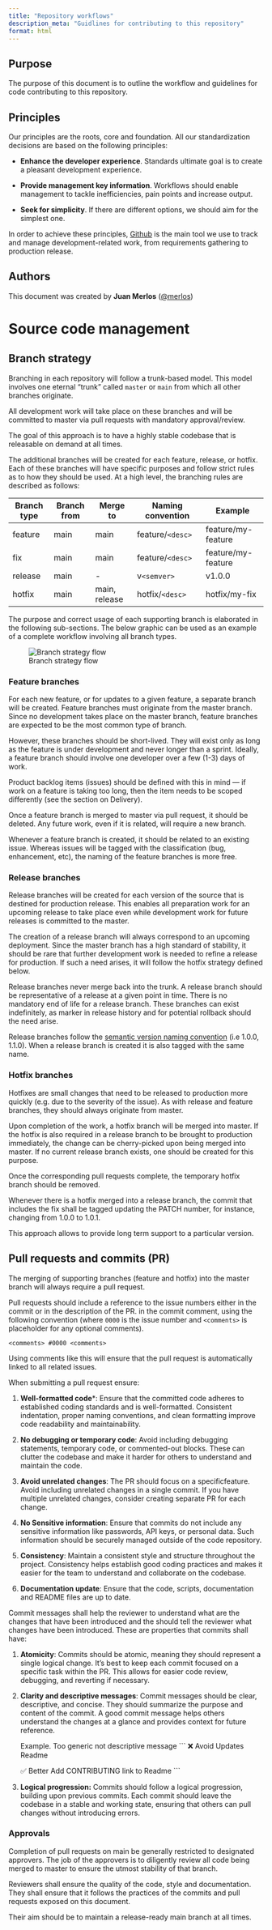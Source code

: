 ```yaml
---
title: "Repository workflows"
description_meta: "Guidlines for contributing to this repository"
format: html
---
```


## Purpose

The purpose of this document is to outline the workflow and guidelines for code contributing to this repository. 

## Principles
Our principles are the roots, core and foundation. All our standardization decisions are based on the following principles:

* __Enhance the developer experience__. Standards ultimate goal is to create a pleasant development experience.

* __Provide management key information__. Workflows should enable management to tackle inefficiencies, pain points and increase output.

* __Seek for simplicity__. If there are different options, we should aim for the simplest one.

In order to achieve these principles, [Github](https://github.com) is the main tool we use to track and manage development-related work, from requirements gathering to production release.

## Authors
This document was created by  **Juan Merlos** ([@merlos](https://github.com/merlos))
 

# Source code management

## Branch strategy

Branching in each repository will follow a trunk-based model. This model involves one eternal “trunk” called `master` or `main` from which all other branches originate. 

All development work will take place on these branches and will be committed to master via pull requests with mandatory approval/review. 

The goal of this approach is to have a highly stable codebase that is releasable on demand at all times.

The additional branches will be created for each feature, release, or hotfix. Each of these branches will have specific purposes and follow strict rules as to how they should be used. At a high level, the branching rules are described as follows:

| Branch type | Branch from | Merge to | Naming convention | Example |
| - | - | - | - | - |
| feature | main | main | feature/`<desc>` | feature/my-feature |
| fix | main | main | feature/`<desc>` | feature/my-feature |
| release | main | - | v`<semver>` | v1.0.0 |
| hotfix | main | main, release | hotfix/`<desc>` | hotfix/my-fix |

The purpose and correct usage of each supporting branch is elaborated in the following sub-sections. The below graphic can be used as an example of a complete workflow involving all branch types. 

![Branch strategy flow](/images/devops-branch-strategy.svg)

### Feature branches

For each new feature, or for updates to a given feature, a separate branch will be created. Feature branches must originate from the master branch. Since no development takes place on the master branch, feature branches are expected to be the most common type of branch. 

However, these branches should be short-lived. They will exist only as long as the feature is under development and never longer than a sprint. Ideally, a feature branch should involve one developer over a few (1-3) days of work. 

Product backlog items (issues) should be defined with this in mind — if work on a feature is taking too long, then the item needs to be scoped differently (see the section on Delivery). 

Once a feature branch is merged to master via pull request, it should be deleted. Any future work, even if it is related, will require a new branch.

Whenever a feature branch is created, it should be related to an existing issue. Whereas issues will be tagged with the classification (bug, enhancement, etc), the naming of the feature branches is more free.

### Release branches

Release branches will be created for each version of the source that is destined for production release. This enables all preparation work for an upcoming release to take place even while development work for future releases is committed to the master. 

The creation of a release branch will always correspond to an upcoming deployment. Since the master branch has a high standard of stability, it should be rare that further development work is needed to refine a release for production. If such a need arises, it will follow the hotfix strategy defined below. 

Release branches never merge back into the trunk. A release branch should be representative of a release at a given point in time. There is no mandatory end of life for a release branch. These branches can exist indefinitely, as marker in release history and for potential rollback should the need arise.

Release branches follow the [semantic version naming convention](https://semver.org/) (i.e 1.0.0, 1.1.0). When a release branch is created it is also tagged with the same name.

### Hotfix branches

Hotfixes are small changes that need to be released to production more quickly (e.g. due to the severity of the issue). As with release and feature branches, they should always originate from master. 

Upon completion of the work, a hotfix branch will be merged into master. If the hotfix is also required in a release branch to be brought to production immediately, the change can be cherry-picked upon being merged into master. If no current release branch exists, one should be created for this purpose.

Once the corresponding pull requests complete, the temporary hotfix branch should be removed.

Whenever there is a hotfix merged into a release branch, the commit that includes the fix shall be tagged updating the PATCH number, for instance, changing from 1.0.0 to 1.0.1.

This approach allows to provide long term support to a particular version.

## Pull requests and commits (PR)

The merging of supporting branches (feature and hotfix) into the master branch will always require a pull request. 

Pull requests should include a reference to the issue numbers either in the commit or in the description of the PR. in the commit comment, using the following convention (where `0000` is the issue number and `<comments>` is placeholder for any optional comments).

    <comments> #0000 <comments> 

Using comments like this will ensure that the pull request is automatically linked to all related issues.

When submitting a pull request ensure:

1. **Well-formatted code***: Ensure that the committed code adheres to established coding standards and is well-formatted. Consistent indentation, proper naming conventions, and clean formatting improve code readability and maintainability.

2. **No debugging or temporary code**: Avoid including debugging statements, temporary code, or commented-out blocks. These can clutter the codebase and make it harder for others to understand and maintain the code.

3. **Avoid unrelated changes**: The PR should focus on a specificfeature. Avoid including unrelated changes in a single commit. If you have multiple unrelated changes, consider creating separate PR for each change.

4. **No Sensitive information**: Ensure that commits do not include any sensitive information like passwords, API keys, or personal data. Such information should be securely managed outside of the code repository.

5. **Consistency**: Maintain a consistent style and structure throughout the project. Consistency helps establish good coding practices and makes it easier for the team to understand and collaborate on the codebase.

6. **Documentation update**: Ensure that the code, scripts, documentation and README files are up to date. 


Commit messages shall help the reviewer to understand what are the changes that have been introduced and the should tell the reviewer what changes have been introduced. These are properties that commits shall have:

1. **Atomicity**: Commits should be atomic, meaning they should represent a single logical change. It's best to keep each commit focused on a specific task within the PR. This allows for easier code review, debugging, and reverting if necessary.

2. **Clarity and descriptive messages**: Commit messages should be clear, descriptive, and concise. They should summarize the purpose and content of the commit. A good commit message helps others understand the changes at a glance and provides context for future reference.

    Example. Too generic not descriptive message
    ```
    ❌ Avoid
    Updates Readme   

    ✅ Better
     Add CONTRIBUTING link to Readme
    ```

3. **Logical progression:** Commits should follow a logical progression, building upon previous commits. Each commit should leave the codebase in a stable and working state, ensuring that others can pull changes without introducing errors.


### Approvals

Completion of pull requests on main be generally restricted to designated approvers. The job of the approvers is to diligently review all code being merged to master to ensure the utmost stability of that branch. 

Reviewers shall ensure the quality of the code, style and documentation. They shall ensure that it follows the practices of the commits and pull requests exposed on this document.

Their aim should be to maintain a release-ready main branch at all times.

